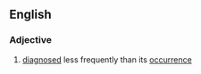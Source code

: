 ==English==

===Adjective===
{{en-adj}}

# {{context|of a disease or symptom}} [[diagnosed]] less frequently than its [[occurrence]]